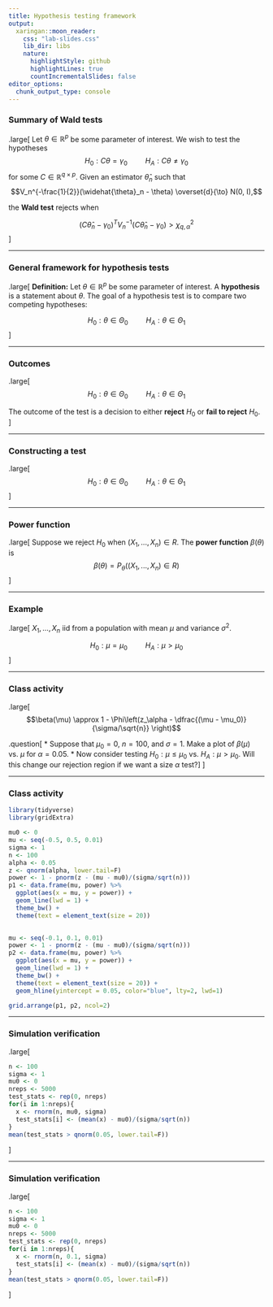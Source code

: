 ```yaml
---
title: Hypothesis testing framework
output:
  xaringan::moon_reader:
    css: "lab-slides.css"
    lib_dir: libs
    nature:
      highlightStyle: github
      highlightLines: true
      countIncrementalSlides: false
editor_options: 
  chunk_output_type: console
---
```


### Summary of Wald tests

.large[
Let $\theta \in \mathbb{R}^p$ be some parameter of interest. We wish to test the hypotheses
$$H_0: C\theta = \gamma_0 \hspace{1cm} H_A: C\theta \neq \gamma_0$$
for some $C \in \mathbb{R}^{q \times p}$. Given an estimator $\widehat{\theta}_n$ such that
$$V_n^{-\frac{1}{2}}(\widehat{\theta}_n - \theta) \overset{d}{\to} N(0, I),$$

the **Wald test** rejects when

$$(C \widehat{\theta}_n - \gamma_0)^T V_n^{-1} (C \widehat{\theta}_n - \gamma_0) > \chi^2_{q, \alpha}$$
]

---

### General framework for hypothesis tests

.large[
**Definition:** Let $\theta \in \mathbb{R}^p$ be some parameter of interest. A **hypothesis** is a statement about $\theta$. The goal of a hypothesis test is to compare two competing hypotheses:

$$H_0: \theta \in \Theta_0 \hspace{1cm} H_A: \theta \in \Theta_1$$
]

---

### Outcomes

.large[
$$H_0: \theta \in \Theta_0 \hspace{1cm} H_A: \theta \in \Theta_1$$

The outcome of the test is a decision to either **reject** $H_0$ or **fail to reject** $H_0$.
]

---

### Constructing a test

.large[
$$H_0: \theta \in \Theta_0 \hspace{1cm} H_A: \theta \in \Theta_1$$
]

---

### Power function

.large[
Suppose we reject $H_0$ when $(X_1,...,X_n) \in R$. The **power function** $\beta(\theta)$ is
$$\beta(\theta) = P_{\theta}((X_1,...,X_n) \in R)$$
]

---

### Example

.large[
$X_1,...,X_n$ iid from a population with mean $\mu$ and variance $\sigma^2$. 

$$H_0: \mu = \mu_0 \hspace{1cm} H_A: \mu > \mu_0$$
]

---

### Class activity

.large[
$$\beta(\mu) \approx 1 - \Phi\left(z_\alpha - \dfrac{(\mu - \mu_0)}{\sigma/\sqrt{n}} \right)$$

.question[
* Suppose that $\mu_0 = 0$, $n = 100$, and $\sigma = 1$. Make a plot of $\beta(\mu)$ vs. $\mu$ for $\alpha = 0.05$.
* Now consider testing $H_0: \mu \leq \mu_0$ vs. $H_A: \mu > \mu_0$. Will this change our rejection region if we want a size $\alpha$ test?
]
]

---

### Class activity

```r
library(tidyverse)
library(gridExtra)

mu0 <- 0
mu <- seq(-0.5, 0.5, 0.01)
sigma <- 1
n <- 100
alpha <- 0.05
z <- qnorm(alpha, lower.tail=F)
power <- 1 - pnorm(z - (mu - mu0)/(sigma/sqrt(n)))
p1 <- data.frame(mu, power) %>%
  ggplot(aes(x = mu, y = power)) +
  geom_line(lwd = 1) +
  theme_bw() +
  theme(text = element_text(size = 20))
  

mu <- seq(-0.1, 0.1, 0.01)
power <- 1 - pnorm(z - (mu - mu0)/(sigma/sqrt(n)))
p2 <- data.frame(mu, power) %>%
  ggplot(aes(x = mu, y = power)) +
  geom_line(lwd = 1) +
  theme_bw() +
  theme(text = element_text(size = 20)) +
  geom_hline(yintercept = 0.05, color="blue", lty=2, lwd=1)

grid.arrange(p1, p2, ncol=2)
```

---

### Simulation verification

.large[
```r
n <- 100
sigma <- 1
mu0 <- 0
nreps <- 5000
test_stats <- rep(0, nreps)
for(i in 1:nreps){
  x <- rnorm(n, mu0, sigma)
  test_stats[i] <- (mean(x) - mu0)/(sigma/sqrt(n))
}
mean(test_stats > qnorm(0.05, lower.tail=F))
```
]

---

### Simulation verification

.large[
```r
n <- 100
sigma <- 1
mu0 <- 0
nreps <- 5000
test_stats <- rep(0, nreps)
for(i in 1:nreps){
  x <- rnorm(n, 0.1, sigma)
  test_stats[i] <- (mean(x) - mu0)/(sigma/sqrt(n))
}
mean(test_stats > qnorm(0.05, lower.tail=F))
```
]


